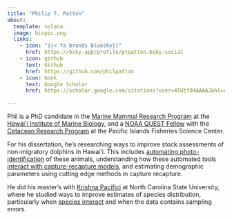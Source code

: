 ```yaml
---
title: "Philip T. Patton"
about:
  template: solana
  image: biopic.png
  links:
    - icon: "{{< fa brands bluesky}}"
      href: https://bsky.app/profile/ptpatton.bsky.social
    - icon: github
      text: Github
      href: https://github.com/philpatton
    - icon: book
      text: Google Scholar
      href: https://scholar.google.com/citations?user=4TUtf04AAAAJ&hl=en&oi=ao

---
```


Phil is a PhD candidate in the [Marine Mammal Research Program](https://www.mmrphawaii.org) at the [Hawaiʻi Institute of Marine Biology](https://www.himb.hawaii.edu), and a [NOAA QUEST Fellow](https://www.fisheries.noaa.gov/content/quantitative-ecology-and-socioeconomics-training-quest-program) with the [Cetacean Research Program](https://www.fisheries.noaa.gov/pacific-islands/science-data/whale-and-dolphin-surveys-pacific-islands) at the Pacific Islands Fisheries Science Center.

For his dissertation, he's researching ways to improve stock assessments of non-migratory dolphins in Hawaiʻi. This includes [automating photo-identification](https://besjournals.onlinelibrary.wiley.com/doi/full/10.1111/2041-210X.14167) of these animals, understanding how these automated tools [interact with capture-recapture models](https://github.com/philpatton/autocapture), and estimating demographic parameters using cutting edge methods in capture recapture.

He did his master's with [Krishna Pacifici](https://cnr.ncsu.edu/directory/krishna-pacifici/) at North Carolina State University, where he studied ways to improve estimates of species distribution, particularly when [species interact](https://link.springer.com/article/10.1007/s10530-022-02825-3) and when the data contains sampling errors.
